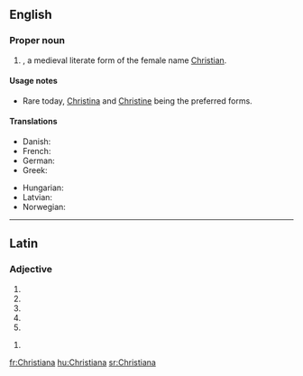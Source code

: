 ==English==

===Proper noun===
{{en-proper noun}}

# {{given name|female|from=Ancient Greek}}, a medieval literate form of the female name [[Christian]].

====Usage notes====
* Rare today, [[Christina]]  and [[Christine]] being the preferred forms.

====Translations====
{{trans-top|a female given name}}
* Danish: {{t-|da|Kristiane}}
* French: {{t+|fr|Christiane}}
* German: {{t-|de|Christiane}}
* Greek: {{t|el|Χρηστιάνα}}
{{trans-mid}}
* Hungarian: {{t|hu|Krisztiána}}
* Latvian: {{t|lv|Kristiāna|f}}
* Norwegian: {{t+|no|Kristiane}}
{{trans-bottom}}

----

==Latin==

===Adjective===
{{la-adj-form|Christiāna}}

# {{inflection of|Christianus|Christiānus|nom|f|s|lang=la}}
# {{inflection of|Christianus|Christiānus|nom|n|p|lang=la}}
# {{inflection of|Christianus|Christiānus|acc|n|p|lang=la}}
# {{inflection of|Christianus|Christiānus|voc|f|s|lang=la}}
# {{inflection of|Christianus|Christiānus|voc|n|p|lang=la}}

{{la-adj-form|Christiānā}}

# {{inflection of|Christianus|Christiānus|abl|f|s|lang=la}}


[[fr:Christiana]]
[[hu:Christiana]]
[[sr:Christiana]]